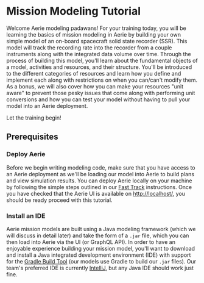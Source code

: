 # Mission Modeling Tutorial

Welcome Aerie modeling padawans! For your training today, you will be learning the basics of mission modeling in Aerie by building your own simple model of an on-board spacecraft solid state recorder (SSR). This model will track the recording rate into the recorder from a couple instruments along with the integrated data volume over time. Through the process of building this model, you'll learn about the fundamental objects of a model, activities and resources, and their structure. You'll be introduced to the different categories of resources and learn how you define and implement each along with restrictions on when you can/can't modify them. As a bonus, we will also cover how you can make your resources "unit aware" to prevent those pesky issues that come along with performing unit conversions and how you can test your model without having to pull your model into an Aerie deployment.

Let the training begin!

## Prerequisites

### Deploy Aerie

Before we begin writing modeling code, make sure that you have access to an Aerie deployment as we'll be loading our model into Aerie to build plans and view simulation results. You can deploy Aerie locally on your machine by following the simple steps outlined in our [Fast Track](https://nasa-ammos.github.io/aerie-docs/introduction/#fast-track) instructions. Once you have checked that the Aerie UI is available on [http://localhost/](http://localhost/), you should be ready proceed with this tutorial.

### Install an IDE

Aerie mission models are built using a Java modeling framework (which we will discuss in detail later) and take the form of a `.jar` file, which you can then load into Aerie via the UI (or GraphQL API). In order to have an enjoyable experience building your mission model, you'll want to download and install a Java integrated development environment (IDE) with support for the [Gradle Build Tool](https://docs.gradle.org/current/userguide/userguide.html) (our models use Gradle to build our `.jar` files). Our team's preferred IDE is currently [IntelliJ](https://www.jetbrains.com/idea/), but any Java IDE should work just fine.
